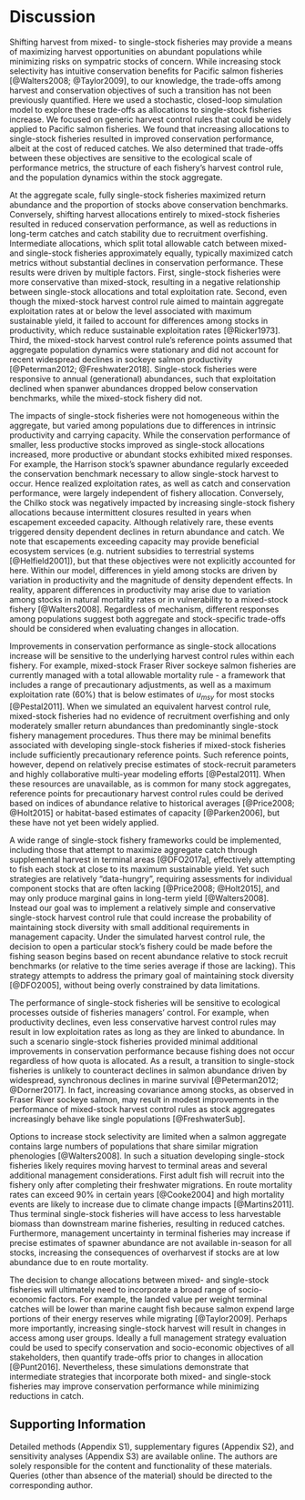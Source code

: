 # Discussion

Shifting harvest from mixed- to single-stock fisheries may provide a means of maximizing harvest opportunities on abundant populations while minimizing risks on sympatric stocks of concern. While increasing stock selectivity has intuitive conservation benefits for Pacific salmon fisheries [@Walters2008; @Taylor2009], to our knowledge, the trade-offs among harvest and conservation objectives of such a transition has not been previously quantified. Here we used a stochastic, closed-loop simulation model to explore these trade-offs as allocations to single-stock fisheries increase. We focused on generic harvest control rules that could be widely applied to Pacific salmon fisheries. We found that increasing allocations to single-stock fisheries resulted in improved conservation performance, albeit at the cost of reduced catches. We also determined that trade-offs between these objectives are sensitive to the ecological scale of performance metrics, the structure of each fishery's harvest control rule, and the population dynamics within the stock aggregate.

At the aggregate scale, fully single-stock fisheries maximized return abundance and the proportion of stocks above conservation benchmarks. Conversely, shifting harvest allocations entirely to mixed-stock fisheries resulted in reduced conservation performance, as well as reductions in long-term catches and catch stability due to recruitment overfishing. Intermediate allocations, which split total allowable catch between mixed- and single-stock fisheries approximately equally, typically maximized catch metrics without substantial declines in conservation performance. These results were driven by multiple factors. First, single-stock fisheries were more conservative than mixed-stock, resulting in a negative relationship between single-stock allocations and total exploitation rate. Second, even though the mixed-stock harvest control rule aimed to maintain aggregate exploitation rates at or below the level associated with maximum sustainable yield, it failed to account for differences among stocks in productivity, which reduce sustainable exploitation rates [@Ricker1973]. Third, the mixed-stock harvest control rule's reference points assumed that aggregate population dynamics were stationary and did not account for recent widespread declines in sockeye salmon productivity [@Peterman2012; @Freshwater2018]. Single-stock fisheries were responsive to annual (generational) abundances, such that exploitation declined when spanwer abundances dropped below conservation benchmarks, while the mixed-stock fishery did not.

The impacts of single-stock fisheries were not homogeneous within the aggregate, but varied among populations due to differences in intrinsic productivity and carrying capacity. While the conservation performance of smaller, less productive stocks improved as single-stock allocations increased, more productive or abundant stocks exhibited mixed responses. For example, the Harrison stock's spawner abundance regularly exceeded the conservation benchmark necessary to allow single-stock harvest to occur. Hence realized exploitation rates, as well as catch and conservation performance, were largely independent of fishery allocation. Conversely, the Chilko stock was negatively impacted by increasing single-stock fishery allocations because intermittent closures resulted in years when escapement exceeded capacity. Although relatively rare, these events triggered density dependent declines in return abundance and catch. We note that escapements exceeding capacity may provide beneficial ecosystem services (e.g. nutrient subsidies to terrestrial systems [@Helfield2001]), but that these objectives were not explicitly accounted for here. Within our model, differences in yield among stocks are driven by variation in productivity and the magnitude of density dependent effects. In reality, apparent differences in productivity may arise due to variation among stocks in natural mortality rates or in vulnerability to a mixed-stock fishery [@Walters2008]. Regardless of mechanism, different responses among populations suggest both aggregate and stock-specific trade-offs should be considered when evaluating changes in allocation.

Improvements in conservation performance as single-stock allocations increase will be sensitive to the underlying harvest control rules within each fishery. For example, mixed-stock Fraser River sockeye salmon fisheries are currently managed with a total allowable mortality rule - a framework that includes a range of precautionary adjustments, as well as a maximum exploitation rate (60%) that is below estimates of $u_{msy}$ for most stocks [@Pestal2011]. When we simulated an equivalent harvest control rule, mixed-stock fisheries had no evidence of recruitment overfishing and only moderately smaller return abundances than predominantly single-stock fishery management procedures. Thus there may be minimal benefits associated with developing single-stock fisheries if mixed-stock fisheries include sufficiently precautionary reference points. Such reference points, however, depend on relatively precise estimates of stock-recruit parameters and highly collaborative multi-year modeling efforts [@Pestal2011]. When these resources are unavailable, as is common for many stock aggregates, reference points for precautionary harvest control rules could be derived based on indices of abundance relative to historical averages [@Price2008; @Holt2015] or habitat-based estimates of capacity [@Parken2006], but these have not yet been widely applied.

A wide range of single-stock fishery frameworks could be implemented, including those that attempt to maximize aggregate catch through supplemental harvest in terminal areas [@DFO2017a], effectively attempting to fish each stock at close to its maximum sustainable yield. Yet such strategies are relatively "data-hungry", requiring assessments for individual component stocks that are often lacking [@Price2008; @Holt2015], and may only produce marginal gains in long-term yield [@Walters2008]. Instead our goal was to implement a relatively simple and conservative single-stock harvest control rule that could increase the probability of maintaining stock diversity with small additional requirements in management capacity. Under the simulated harvest control rule, the decision to open a particular stock's fishery could be made before the fishing season begins based on recent abundance relative to stock recruit benchmarks (or relative to the time series average if those are lacking). This strategy attempts to address the primary goal of maintaining stock diversity [@DFO2005], without being overly constrained by data limitations.

The performance of single-stock fisheries will be sensitive to ecological processes outside of fisheries managers' control. For example, when productivity declines, even less conservative harvest control rules may result in low exploitation rates as long as they are linked to abundance. In such a scenario single-stock fisheries provided minimal additional improvements in conservation performance because fishing does not occur regardless of how quota is allocated. As a result, a transition to single-stock fisheries is unlikely to counteract declines in salmon abundance driven by widespread, synchronous declines in marine survival [@Peterman2012; @Dorner2017]. In fact, increasing covariance among stocks, as observed in Fraser River sockeye salmon, may result in modest improvements in the performance of mixed-stock harvest control rules as stock aggregates increasingly behave like single populations [@FreshwaterSub].

Options to increase stock selectivity are limited when a salmon aggregate contains large numbers of populations that share similar migration phenologies [@Walters2008]. In such a situation developing single-stock fisheries likely requires moving harvest to terminal areas and several additional management considerations. First adult fish will recruit into the fishery only after completing their freshwater migrations. En route mortality rates can exceed 90% in certain years [@Cooke2004] and high mortality events are likely to increase due to climate change impacts [@Martins2011]. Thus terminal single-stock fisheries will have access to less harvestable biomass than downstream marine fisheries, resulting in reduced catches. Furthermore, management uncertainty in terminal fisheries may increase if precise estimates of spawner abundance are not available in-season for all stocks, increasing the consequences of overharvest if stocks are at low abundance due to en route mortality.

The decision to change allocations between mixed- and single-stock fisheries will ultimately need to incorporate a broad range of socio-economic factors. For example, the landed value per weight terminal catches will be lower than marine caught fish because salmon expend large portions of their energy reserves while migrating [@Taylor2009]. Perhaps more importantly, increasing single-stock harvest will result in changes in access among user groups. Ideally a full management strategy evaluation could be used to specify conservation and socio-economic objectives of all stakeholders, then quantify trade-offs prior to changes in allocation [@Punt2016]. Nevertheless, these simulations demonstrate that intermediate strategies that incorporate both mixed- and single-stock fisheries may improve conservation performance while minimizing reductions in catch. 

## Supporting Information

Detailed methods (Appendix S1), supplementary figures (Appendix S2), and sensitivity analyses (Appendix S3) are available online. The authors are solely responsible for the content and functionality of these materials. Queries (other than absence of the material) should be directed to the corresponding author.
